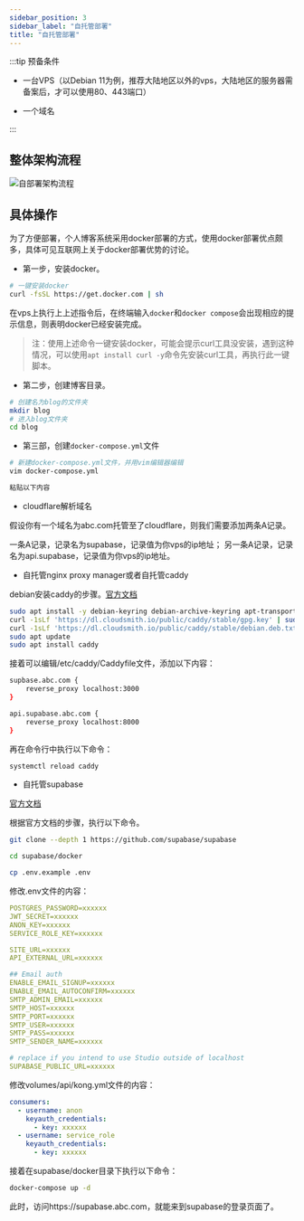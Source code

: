 ```yaml
---
sidebar_position: 3
sidebar_label: "自托管部署"
title: "自托管部署"
---
```


:::tip
预备条件

- 一台VPS（以Debian 11为例，推荐大陆地区以外的vps，大陆地区的服务器需备案后，才可以使用80、443端口）

- 一个域名

:::


## 整体架构流程

![自部署架构流程](https://vip2.loli.io/2023/04/20/cKXVud7n9YIeZEz.webp)

## 具体操作

为了方便部署，个人博客系统采用docker部署的方式，使用docker部署优点颇多，具体可见互联网上关于docker部署优势的讨论。

- 第一步，安装docker。

```bash
# 一键安装docker
curl -fsSL https://get.docker.com | sh
```

在vps上执行上上述指令后，在终端输入`docker`和`docker compose`会出现相应的提示信息，则表明docker已经安装完成。

> 注：使用上述命令一键安装docker，可能会提示curl工具没安装，遇到这种情况，可以使用`apt install curl -y`命令先安装curl工具，再执行此一键脚本。

- 第二步，创建博客目录。

```bash
# 创建名为blog的文件夹
mkdir blog
# 进入blog文件夹
cd blog
```

- 第三部，创建`docker-compose.yml`文件

```bash
# 新建docker-compose.yml文件，并用vim编辑器编辑
vim docker-compose.yml

粘贴以下内容
```

- cloudflare解析域名

假设你有一个域名为abc.com托管至了cloudflare，则我们需要添加两条A记录。

一条A记录，记录名为supabase，记录值为你vps的ip地址；
另一条A记录，记录名为api.supabase，记录值为你vps的ip地址。

- 自托管nginx proxy manager或者自托管caddy

debian安装caddy的步骤。[官方文档](https://caddyserver.com/docs/install)

```bash
sudo apt install -y debian-keyring debian-archive-keyring apt-transport-https
curl -1sLf 'https://dl.cloudsmith.io/public/caddy/stable/gpg.key' | sudo gpg --dearmor -o /usr/share/keyrings/caddy-stable-archive-keyring.gpg
curl -1sLf 'https://dl.cloudsmith.io/public/caddy/stable/debian.deb.txt' | sudo tee /etc/apt/sources.list.d/caddy-stable.list
sudo apt update
sudo apt install caddy
```

接着可以编辑/etc/caddy/Caddyfile文件，添加以下内容：

```bash
supbase.abc.com {
    reverse_proxy localhost:3000
}

api.supabase.abc.com {
    reverse_proxy localhost:8000
}
```

再在命令行中执行以下命令：

```bash
systemctl reload caddy
```

- 自托管supabase

[官方文档](https://supabase.com/docs/guides/self-hosting/docker)

根据官方文档的步骤，执行以下命令。

```bash
git clone --depth 1 https://github.com/supabase/supabase

cd supabase/docker

cp .env.example .env
```

修改.env文件的内容：

```yaml
POSTGRES_PASSWORD=xxxxxx
JWT_SECRET=xxxxxx
ANON_KEY=xxxxxx
SERVICE_ROLE_KEY=xxxxxx

SITE_URL=xxxxxx
API_EXTERNAL_URL=xxxxxx

## Email auth
ENABLE_EMAIL_SIGNUP=xxxxxx
ENABLE_EMAIL_AUTOCONFIRM=xxxxxx
SMTP_ADMIN_EMAIL=xxxxxx
SMTP_HOST=xxxxxx
SMTP_PORT=xxxxxx
SMTP_USER=xxxxxx
SMTP_PASS=xxxxxx
SMTP_SENDER_NAME=xxxxxx

# replace if you intend to use Studio outside of localhost
SUPABASE_PUBLIC_URL=xxxxxx
```

修改volumes/api/kong.yml文件的内容：

```yaml
consumers:
  - username: anon
    keyauth_credentials:
      - key: xxxxxx
  - username: service_role
    keyauth_credentials:
      - key: xxxxxx
```

接着在supabase/docker目录下执行以下命令：

```bash
docker-compose up -d
```

此时，访问https://supabase.abc.com，就能来到supabase的登录页面了。